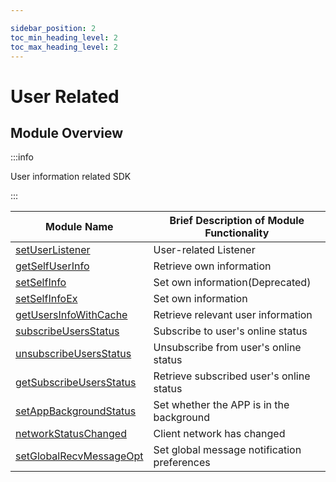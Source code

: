 ```yaml
---

sidebar_position: 2
toc_min_heading_level: 2
toc_max_heading_level: 2
---
```


# User Related

## Module Overview

:::info

User information related SDK

:::

| Module Name                                                     | Brief Description of Module Functionality      |
| --------------------------------------------------------------- | ---------------------------------------------- |
| [setUserListener](/api/user/setUserListener.mdx)                | User-related Listener                          |
| [getSelfUserInfo](/api/user/getSelfUserInfo.mdx)                | Retrieve own information                       |
| [setSelfInfo](/api/user/setSelfInfo.mdx)                        | Set own information(Deprecated)                            |
| [setSelfInfoEx](/api/user/setSelfInfoEx.mdx)                        | Set own information                            |
| [getUsersInfoWithCache](/api/user/getUsersInfoWithCache.mdx)    | Retrieve relevant user information             |
| [subscribeUsersStatus](/api/user/subscribeUsersStatus.mdx)      | Subscribe to user's online status              |
| [unsubscribeUsersStatus](/api/user/unsubscribeUsersStatus.mdx)  | Unsubscribe from user's online status          |
| [getSubscribeUsersStatus](/api/user/getSubscribeUsersStatus.mdx)| Retrieve subscribed user's online status       |
| [setAppBackgroundStatus](/api/user/setAppBackgroundStatus.mdx)  | Set whether the APP is in the background       |
| [networkStatusChanged](/api/user/networkStatusChanged.mdx)      | Client network has changed                     |
| [setGlobalRecvMessageOpt](/api/user/setGlobalRecvMessageOpt.mdx)| Set global message notification preferences    |